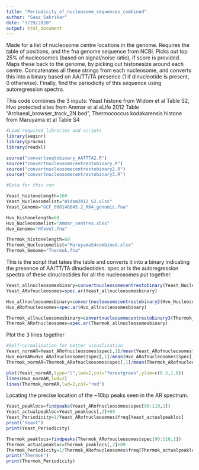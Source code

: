 ---
title: "Periodicity_of_nucleosome_sequences_combined"
author: "Saaz_Sakrikar"
date: "7/29/2020"
output: html_document
---

Made for a list of nucleosome centre locations in the genome. Requires the table of positions, and the fna genome sequence from NCBI. Picks out top 25% of nucleosomes (based on signal/noise ratio), if score is provided. Maps these back to the genome, by picking out histonesize around each centre. Concatenates all these strings from each nucleosome, and converts this into a binary based on AA/TT/TA presence (1 if dinucleotide is present, 0 otherwise). Finally, find the periodicity of this sequence using autoregression spectra.

This code combines the 3 inputs: Yeast histone from Widom et al Table S2, Hvo protected sites from Ammar et al eLife 2012 Table "Archaeal_browser_track_2N.bed", Thermococcus kodakarensis histone from Maruyama et al Table S4

```{r setup, warning=FALSE,error=FALSE}
#Load required libraries and scripts
library(seqinr)
library(pracma)
library(readxl)

source("convertseqtobinary_AATTTA2.R")
source("convertnucleosomecentrestobinary.R")
source("convertnucleosomecentrestobinary2.R")
source("convertnucleosomecentrestobinary3.R")
```


```{r load_data}
#Data for this run

Yeast_histonelength=160
Yeast_Nucleosomelist="Widom2012_S2.xlsx"
Yeast_Genome="GCF_000146045.2_R64_genomic.fna"

Hvo_histonelength=60
Hvo_Nucleosomelist="Ammar_centres.xlsx"
Hvo_Genome="Hfxvol.fna"

Thermok_histonelength=60
Thermok_Nucleosomelist="MaruyamaS4combined.xlsx"
Thermok_Genome="Thermok.fna"

```

This is the script that takes the table and converts it into a binary indicating the presence of AA/TT/TA dinucleotides.
spec.ar is the autoregression spectra of these dinucleotides for all the nucleosomes put together.

```{r periodicity_calculation,fig.show="FALSE"}
Yeast_allnucleosomesbinary=convertnucleosomecentrestobinary(Yeast_Nucleosomelist,Yeast_Genome,Yeast_histonelength)
Yeast_ARofnucleosomes=spec.ar(Yeast_allnucleosomesbinary)

Hvo_allnucleosomesbinary=convertnucleosomecentrestobinary2(Hvo_Nucleosomelist,Hvo_Genome,Hvo_histonelength)
Hvo_ARofnucleosomes=spec.ar(Hvo_allnucleosomesbinary)

Thermok_allnucleosomesbinary=convertnucleosomecentrestobinary3(Thermok_Nucleosomelist,Thermok_Genome,Thermok_histonelength)
Thermok_ARofnucleosomes=spec.ar(Thermok_allnucleosomesbinary)
```

Plot the 3 lines together
```{r plotting}
#Self-normalization for better visualisation
Yeast_normAR=Yeast_ARofnucleosomes$spec[,1]/mean(Yeast_ARofnucleosomes$spec[,1])
Hvo_normAR=Hvo_ARofnucleosomes$spec[,1]/mean(Hvo_ARofnucleosomes$spec[,1])
Thermok_normAR=Thermok_ARofnucleosomes$spec[,1]/mean(Thermok_ARofnucleosomes$spec[,1])

plot(Yeast_normAR,type="l",lwd=2,col="forestgreen",ylim=c(0.5,1.8))
lines(Hvo_normAR,lwd=2)
lines(Thermok_normAR,lwd=2,col="red")

```

Locating the precise location of the ~10bp peaks seen in the AR spectrum.
```{r precise_location_of_peak}
Yeast_peaklocs=findpeaks(Yeast_ARofnucleosomes$spec[90:110,1])
Yeast_actualpeakloc=Yeast_peaklocs[,2]+89
Yeast_Periodicity=1/Yeast_ARofnucleosomes$freq[Yeast_actualpeakloc]
print("Yeast")
print(Yeast_Periodicity)

Thermok_peaklocs=findpeaks(Thermok_ARofnucleosomes$spec[90:110,1])
Thermok_actualpeakloc=Thermok_peaklocs[,2]+89
Thermok_Periodicity=1/Thermok_ARofnucleosomes$freq[Thermok_actualpeakloc]
print("Thermok")
print(Thermok_Periodicity)
```
